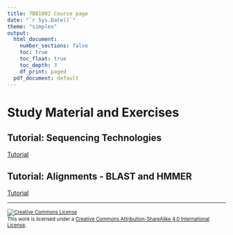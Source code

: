 ```yaml
---
title: 7BB1002 Course page
date: "`r Sys.Date()`"
theme: "simplex"
output:
  html_document:
    number_sections: false
    toc: true
    toc_float: true
    toc_depth: 3
    df_print: paged
  pdf_document: default
---
```




# Study Material and Exercises

## Tutorial: Sequencing Technologies

[Tutorial](seq_tech/seq_tech_tutorial.html)

## Tutorial: Alignments - BLAST and HMMER 
[Tutorial](alignmaents/alignments_tutorial.html)


<!-- ## Tutorial: Unix -->

<!-- **Preliminaries** -->

<!-- * If you are a Windows user download and install [Git-Bash](https://gitforwindows.org) -->
<!-- * Please read this **first**: [How to connect to remote accounts](remote-hosts) -->
<!-- * [Conda installation instructions](unix/conda_install) -->

<!-- **Exercises** -->

<!-- * [Basic Unix operations for bioinformatics](unix-tasks) -->

<!-- **Reading** -->

<!-- * [Intro slides](unix-intro.pdf) -->

<!-- **Recommended Reading** -->

<!-- * [The Unix Shell](https://swcarpentry.github.io/shell-novice/) tutorial from the Software Carpentry Foundation -->
<!-- * Unix commands cheat sheets: -->
<!--   * https://www.git-tower.com/blog/command-line-cheat-sheet/ -->
<!--   * http://cheatsheetworld.com/programming/unix-linux-cheat-sheet/ -->
<!-- * [Unix philosophy](unix-philosophy) -->
<!-- * [Regular expression learning resources](regex) -->

<!-- <hr /> -->


<!-- ## Tutorial: Git -->

<!-- **Preliminaries** -->

<!-- * [Set up a github account](Git/github_account) -->
<!-- * [Set up a ssh key on the server](Git/github_SSH_key) -->

<!-- **Exercises** -->

<!-- * [Exercise 1](git-exercise-1) -->
<!-- * [Exercise 2](git-exercise-2) -->
<!-- * (Optional: [Exercise 3](git-exercise-3))  Suggested instead to read about [uploading your repos to GitHub](https://help.github.com/en/github/importing-your-projects-to-github/adding-an-existing-project-to-github-using-the-command-line) -->

<!-- * [GitHub Homework](Git/github_for_homework) -->

<!-- **Reading** -->

<!-- * [Slides](git-tutorial-chalmers.pdf) -->

<!-- **Recommended Reading** -->

<!-- * [Git Cheat Sheet (PDF)](https://github.github.com/training-kit/downloads/github-git-cheat-sheet.pdf) -->

<!-- <hr /> -->



<!-- <hr /> -->


<!-- ## Tutorial: Intro to R programming for data analysis -->

<!-- [Self-study notebook](r_for_data_analysis/intro_r_data_analysis.html) -->

<!-- **Reading** -->

<!-- A selection of small chapters and sections that explain concepts we cover in the course: -->

<!-- * *R for Data Science*  (the whole book is great and even covers basic R) -->
<!--   - Section 1. [Intro](https://r4ds.had.co.nz/introduction.html) (if the tidyverse context or applications are not clear) -->
<!--   - Section 4. [Workflow: basics](https://r4ds.had.co.nz/workflow-basics.html) (good tips for working with code) -->
<!--   - Section 5. [Data Transformations](https://r4ds.had.co.nz/transform.html) -->
<!--   - Section 18. [Pipes](https://r4ds.had.co.nz/pipes.html)  (about the `%>%` operator) -->
<!--   - Section 19. [Functions](https://r4ds.had.co.nz/functions.html#functions)  (you can skip the last section about environments) -->

<!-- * *Advanced R* -->
<!--   - Section 4. [Subsetting](https://adv-r.hadley.nz/subsetting.html)  (different ways to access elements in R data structures) -->

<!-- * *Misc* -->
<!--   - [Table manipulation (aka data wrangling) cheat sheet](https://rstudio.com/wp-content/uploads/2015/02/data-wrangling-cheatsheet.pdf) -->
<!--   - [Quick overview of Biostrings functionality](https://bioconductor.org/packages/release/bioc/vignettes/Biostrings/inst/doc/BiostringsQuickOverview.pdf) -->
<!--   - [Simple examples of working with Biostrings](https://web.stanford.edu/class/bios221/labs/biostrings/lab_1_biostrings.html) -->

<!-- **Recommended Reading** -->

<!-- * [Strategies for Reproducible R Environments](https://environments.rstudio.com/) -->
<!-- * [R for Data Science](https://r4ds.had.co.nz) -->
<!-- * [Advanced R](https://adv-r.hadley.nz)  -->

<!-- <hr /> -->

<!-- ## Tutorial: Single Cell Analysis -->

<!-- [Exercise](single_cell/sc_analysis.html) -->

<!-- <hr /> -->


<!-- ## Tutorial: Introduction to Algorithmic Thinking -->

<!-- [Self-study notebook](intro_to_algos/intro_to_algos.html) -->

<!-- <hr /> -->


<!-- ## Tutorial: Gene annotation -->
<!-- * [Exercise 1](gene-prediction-exercise) -->

<!-- <hr /> -->


<!-- # Practical info for projects  -->

<!-- * [How to install your own software on the server](installing_software_on_the_server) -->

<hr />


<footer style="font-size:0.8em">

<a rel="license" href="http://creativecommons.org/licenses/by-sa/4.0/">
<img alt="Creative Commons License" style="border-width:0" src="https://i.creativecommons.org/l/by-sa/4.0/80x15.png" />
</a><br />This work is licensed under a <a rel="license" href="http://creativecommons.org/licenses/by-sa/4.0/">Creative Commons Attribution-ShareAlike 4.0 International License</a>.

</footer>
